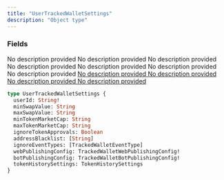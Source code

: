 ```yaml
---
title: "UserTrackedWalletSettings"
description: "Object type"
---
```


### Fields

<ResponseField name="userId" type="String!" required>
  No description provided
</ResponseField>

<ResponseField name="minSwapValue" type="String">
  No description provided
</ResponseField>

<ResponseField name="maxSwapValue" type="String">
  No description provided
</ResponseField>

<ResponseField name="minTokenMarketCap" type="String">
  No description provided
</ResponseField>

<ResponseField name="maxTokenMarketCap" type="String">
  No description provided
</ResponseField>

<ResponseField name="ignoreTokenApprovals" type="Boolean">
  No description provided
</ResponseField>

<ResponseField name="addressBlacklist" type="[String]">
  No description provided
</ResponseField>

<a href="/api-reference/types/trackedwalleteventtype">
  <ResponseField name="ignoreEventTypes" type="[TrackedWalletEventType]">
    No description provided
  </ResponseField>
</a>

<a href="/api-reference/types/trackedwalletwebpublishingconfig">
  <ResponseField name="webPublishingConfig" type="TrackedWalletWebPublishingConfig!" required>
    No description provided
  </ResponseField>
</a>

<a href="/api-reference/types/trackedwalletbotpublishingconfig">
  <ResponseField name="botPublishingConfig" type="TrackedWalletBotPublishingConfig!" required>
    No description provided
  </ResponseField>
</a>

<a href="/api-reference/types/tokenhistorysettings">
  <ResponseField name="tokenHistorySettings" type="TokenHistorySettings">
    No description provided
  </ResponseField>
</a>


```graphql UserTrackedWalletSettings
type UserTrackedWalletSettings {
  userId: String!
  minSwapValue: String
  maxSwapValue: String
  minTokenMarketCap: String
  maxTokenMarketCap: String
  ignoreTokenApprovals: Boolean
  addressBlacklist: [String]
  ignoreEventTypes: [TrackedWalletEventType]
  webPublishingConfig: TrackedWalletWebPublishingConfig!
  botPublishingConfig: TrackedWalletBotPublishingConfig!
  tokenHistorySettings: TokenHistorySettings
}
```

